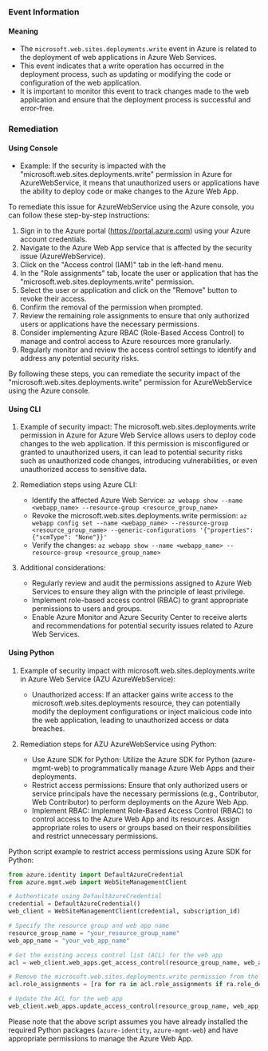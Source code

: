 
### Event Information

#### Meaning

- The `microsoft.web.sites.deployments.write` event in Azure is related to the deployment of web applications in Azure Web Services.
- This event indicates that a write operation has occurred in the deployment process, such as updating or modifying the code or configuration of the web application.
- It is important to monitor this event to track changes made to the web application and ensure that the deployment process is successful and error-free.

### Remediation

#### Using Console

- Example: If the security is impacted with the "microsoft.web.sites.deployments.write" permission in Azure for AzureWebService, it means that unauthorized users or applications have the ability to deploy code or make changes to the Azure Web App.

To remediate this issue for AzureWebService using the Azure console, you can follow these step-by-step instructions:

1. Sign in to the Azure portal (https://portal.azure.com) using your Azure account credentials.
2. Navigate to the Azure Web App service that is affected by the security issue (AzureWebService).
3. Click on the "Access control (IAM)" tab in the left-hand menu.
4. In the "Role assignments" tab, locate the user or application that has the "microsoft.web.sites.deployments.write" permission.
5. Select the user or application and click on the "Remove" button to revoke their access.
6. Confirm the removal of the permission when prompted.
7. Review the remaining role assignments to ensure that only authorized users or applications have the necessary permissions.
8. Consider implementing Azure RBAC (Role-Based Access Control) to manage and control access to Azure resources more granularly.
9. Regularly monitor and review the access control settings to identify and address any potential security risks.

By following these steps, you can remediate the security impact of the "microsoft.web.sites.deployments.write" permission for AzureWebService using the Azure console.

#### Using CLI

1. Example of security impact: The microsoft.web.sites.deployments.write permission in Azure for Azure Web Service allows users to deploy code changes to the web application. If this permission is misconfigured or granted to unauthorized users, it can lead to potential security risks such as unauthorized code changes, introducing vulnerabilities, or even unauthorized access to sensitive data.

2. Remediation steps using Azure CLI:
   - Identify the affected Azure Web Service: `az webapp show --name <webapp_name> --resource-group <resource_group_name>`
   - Revoke the microsoft.web.sites.deployments.write permission: `az webapp config set --name <webapp_name> --resource-group <resource_group_name> --generic-configurations '{"properties": {"scmType": "None"}}'`
   - Verify the changes: `az webapp show --name <webapp_name> --resource-group <resource_group_name>`

3. Additional considerations:
   - Regularly review and audit the permissions assigned to Azure Web Services to ensure they align with the principle of least privilege.
   - Implement role-based access control (RBAC) to grant appropriate permissions to users and groups.
   - Enable Azure Monitor and Azure Security Center to receive alerts and recommendations for potential security issues related to Azure Web Services.

#### Using Python

1. Example of security impact with microsoft.web.sites.deployments.write in Azure Web Service (AZU AzureWebService):
   - Unauthorized access: If an attacker gains write access to the microsoft.web.sites.deployments resource, they can potentially modify the deployment configurations or inject malicious code into the web application, leading to unauthorized access or data breaches.

2. Remediation steps for AZU AzureWebService using Python:
   - Use Azure SDK for Python: Utilize the Azure SDK for Python (azure-mgmt-web) to programmatically manage Azure Web Apps and their deployments.
   - Restrict access permissions: Ensure that only authorized users or service principals have the necessary permissions (e.g., Contributor, Web Contributor) to perform deployments on the Azure Web App.
   - Implement RBAC: Implement Role-Based Access Control (RBAC) to control access to the Azure Web App and its resources. Assign appropriate roles to users or groups based on their responsibilities and restrict unnecessary permissions.

Python script example to restrict access permissions using Azure SDK for Python:
```python
from azure.identity import DefaultAzureCredential
from azure.mgmt.web import WebSiteManagementClient

# Authenticate using DefaultAzureCredential
credential = DefaultAzureCredential()
web_client = WebSiteManagementClient(credential, subscription_id)

# Specify the resource group and web app name
resource_group_name = "your_resource_group_name"
web_app_name = "your_web_app_name"

# Get the existing access control list (ACL) for the web app
acl = web_client.web_apps.get_access_control(resource_group_name, web_app_name)

# Remove the microsoft.web.sites.deployments.write permission from the ACL
acl.role_assignments = [ra for ra in acl.role_assignments if ra.role_definition_id != "b24988ac-6180-42a0-ab88-20f7382dd24c"]

# Update the ACL for the web app
web_client.web_apps.update_access_control(resource_group_name, web_app_name, acl)
```

Please note that the above script assumes you have already installed the required Python packages (`azure-identity`, `azure-mgmt-web`) and have appropriate permissions to manage the Azure Web App.

